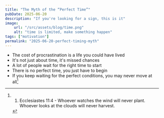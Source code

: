 ```yaml
---
title: "The Myth of the “Perfect Time”"
pubDate: 2025-06-20
description: "If you're looking for a sign, this is it"
image:
    url: "/src/assets/blog/time.png"
    alt: "time is limited, make something happen"
tags: ["motivation"]
permalink: "2025-06-20-perfect-timing-myth"
---
```


<BlogLayout
    title={frontmatter.title}
    description={frontmatter.description}
    image={frontmatter.image.url}
    alt={frontmatter.image.alt}
    date={(frontmatter.pubDate).toString().slice(0,10)}
    tags={frontmatter.tags}
    currentPost={frontmatter.permalink}>

<span>

- The cost of procrastination is a life you could have lived
- It's not just about time, it's missed chances
- A lot of people wait for the right time to start
- There is no perfect time, you just have to begin
- If you keep waiting for the perfect conditions, you may never move at all[^1]

[^1]:1. Ecclesiastes 11:4 - Whoever watches the wind will never plant. Whoever looks at the clouds will never harvest.
</span>
</BlogLayout>
